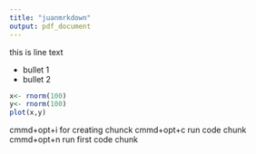 ```yaml
---
title: "juanmrkdown"
output: pdf_document
---
```

this is line text

- bullet 1
- bullet 2

```r
x<- rnorm(100)
y<- rnorm(100)
plot(x,y)
```
cmmd+opt+i for creating chunck
cmmd+opt+c run code chunk
cmmd+opt+n run first code chunk